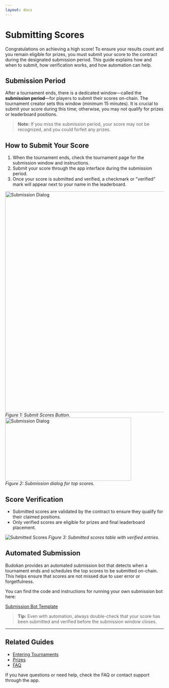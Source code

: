 ```yaml
---
layout: docs
---
```


# Submitting Scores

Congratulations on achieving a high score! To ensure your results count and you remain eligible for prizes, you must submit your score to the contract during the designated submission period. This guide explains how and when to submit, how verification works, and how automation can help.

## Submission Period

After a tournament ends, there is a dedicated window—called the **submission period**—for players to submit their scores on-chain. The tournament creator sets this window (minimum 15 minutes). It is crucial to submit your score during this time; otherwise, you may not qualify for prizes or leaderboard positions.

> **Note:** If you miss the submission period, your score may not be recognized, and you could forfeit any prizes.

## How to Submit Your Score

1. When the tournament ends, check the tournament page for the submission window and instructions.
2. Submit your score through the app interface during the submission period.
3. Once your score is submitted and verified, a checkmark or "verified" mark will appear next to your name in the leaderboard.

<div className="flex flex-row gap-4 items-center">
  <div className="flex-1">
    <img 
      src="/docs/submit-button.png" 
      alt="Submission Dialog" 
      width="700" 
      height="700" 
    />
    <br />
    <em>Figure 1: Submit Scores Button.</em>
  </div>
  <div className="flex-shrink-0">
    <img 
      src="/docs/submission-dialog.png" 
      alt="Submission Dialog" 
      width="400" 
      height="200" 
    />
    <br />
    <em>Figure 2: Submission dialog for top scores.</em>
  </div>
</div>

## Score Verification

- Submitted scores are validated by the contract to ensure they qualify for their claimed positions.
- Only verified scores are eligible for prizes and final leaderboard placement.

![Submitted Scores](/docs/submitted-scores.jpeg)
*Figure 3: Submitted scores table with verified entries.*


## Automated Submission

Budokan provides an automated submission bot that detects when a tournament ends and schedules the top scores to be submitted on-chain. This helps ensure that scores are not missed due to user error or forgetfulness.

You can find the code and instructions for running your own submission bot here:

[Submission Bot Template](https://github.com/Provable-Games/budokan-submission-bot)

> **Tip:** Even with automation, always double-check that your score has been submitted and verified before the submission window closes.

---

## Related Guides
- [Entering Tournaments](../budokan/guide/enter)
- [Prizes](../budokan/guide/prizes)
- [FAQ](../budokan/faq)

If you have questions or need help, check the FAQ or contact support through the app.